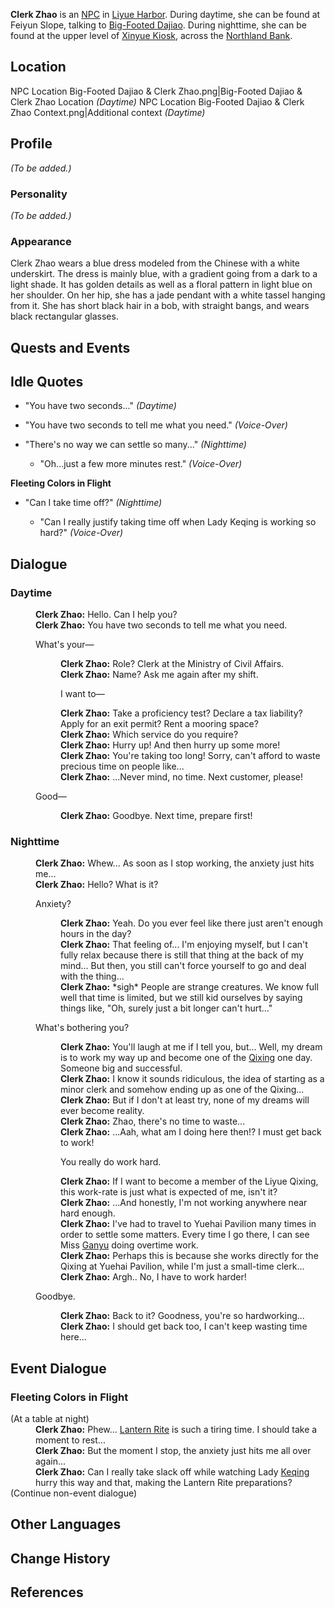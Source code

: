 {{Meta
<!-- REMOVE THIS TEMPLATE AFTER ADDING MISSING INFO -->
|missing_NPC_profile  = yes
}}
{{Character Infobox
|image            = NPC Clerk Zhao.png
|affiliation      = Ministry of Civil Affairs
|region           = Liyue
|title            = Clerk, Ministry of Civil Affairs
|voiceEN          = [https://www.shelby-young.com/ Shelby Young]<ref>Shelby Young: [https://www.shelby-young.com/resume EN VA's Website]</ref>
|type             = NPC
}}
'''Clerk Zhao''' is an [[NPC]] in [[Liyue Harbor]]. During daytime, she can be found at Feiyun Slope, talking to [[Big-Footed Dajiao]]. During nighttime, she can be found at the upper level of [[Xinyue Kiosk]], across the [[Northland Bank]].

==Location==
<gallery hideaddbutton="true" captionalign="center">
NPC Location Big-Footed Dajiao & Clerk Zhao.png|Big-Footed Dajiao & Clerk Zhao Location ''(Daytime)''
NPC Location Big-Footed Dajiao & Clerk Zhao Context.png|Additional context ''(Daytime)''
</gallery>

==Profile==
''(To be added.)''

===Personality===
''(To be added.)''

===Appearance===
Clerk Zhao wears a blue dress modeled from the Chinese {{Lang|''qipao''|zh=旗袍}} with a white underskirt. The dress is mainly blue, with a gradient going from a dark to a light shade. It has golden details as well as a floral pattern in light blue on her shoulder. On her hip, she has a jade pendant with a white tassel hanging from it. She has short black hair in a bob, with straight bangs, and wears black rectangular glasses.

==Quests and Events==
{{Quest Appearances}}

==Idle Quotes==
* "You have two seconds..." ''(Daytime)''
* {{A|VO Clerk Zhao 01.ogg}} "You have two seconds to tell me what you need." ''(Voice-Over)''

* "There's no way we can settle so many..." ''(Nighttime)''
** {{A|VO Clerk Zhao 02.ogg}} "Oh...just a few more minutes rest." ''(Voice-Over)''

'''Fleeting Colors in Flight'''
* "Can I take time off?" ''(Nighttime)''
** {{A|VO Clerk Zhao 01 (Lantern Rite).ogg}} "Can I really justify taking time off when Lady Keqing is working so hard?" ''(Voice-Over)''

==Dialogue==
{{Dialogue start}}
===Daytime===
:'''Clerk Zhao:''' Hello. Can I help you?
:'''Clerk Zhao:''' You have two seconds to tell me what you need.
:{{DIcon}} What's your&mdash;
::'''Clerk Zhao:''' Role? Clerk at the Ministry of Civil Affairs.
::'''Clerk Zhao:''' Name? Ask me again after my shift.
::{{DIcon}} I want to&mdash;
::'''Clerk Zhao:''' Take a proficiency test? Declare a tax liability? Apply for an exit permit? Rent a mooring space?
::'''Clerk Zhao:''' Which service do you require?
::'''Clerk Zhao:''' Hurry up! And then hurry up some more!
::'''Clerk Zhao:''' You're taking too long! Sorry, can't afford to waste precious time on people like...
::'''Clerk Zhao:''' ...Never mind, no time. Next customer, please!
:{{DIcon}} Good&mdash;
::'''Clerk Zhao:''' Goodbye. Next time, prepare first!

===Nighttime===
:'''Clerk Zhao:''' Whew... As soon as I stop working, the anxiety just hits me...
:'''Clerk Zhao:''' Hello? What is it?
:{{DIcon}} Anxiety?
::'''Clerk Zhao:''' Yeah. Do you ever feel like there just aren't enough hours in the day?
::'''Clerk Zhao:''' That feeling of... I'm enjoying myself, but I can't fully relax because there is still that thing at the back of my mind... But then, you still can't force yourself to go and deal with the thing...
::'''Clerk Zhao:''' *sigh* People are strange creatures. We know full well that time is limited, but we still kid ourselves by saying things like, "Oh, surely just a bit longer can't hurt..."
:{{DIcon}} What's bothering you?
::'''Clerk Zhao:''' You'll laugh at me if I tell you, but... Well, my dream is to work my way up and become one of the [[Qixing]] one day. Someone big and successful.
::'''Clerk Zhao:''' I know it sounds ridiculous, the idea of starting as a minor clerk and somehow ending up as one of the Qixing...
::'''Clerk Zhao:''' But if I don't at least try, none of my dreams will ever become reality.
::'''Clerk Zhao:''' Zhao, there's no time to waste...
::'''Clerk Zhao:''' ...Aah, what am I doing here then!? I must get back to work!
::{{DIcon}} You really do work hard.
::'''Clerk Zhao:''' If I want to become a member of the Liyue Qixing, this work-rate is just what is expected of me, isn't it?
::'''Clerk Zhao:''' ...And honestly, I'm not working anywhere near hard enough.
::'''Clerk Zhao:''' I've had to travel to Yuehai Pavilion many times in order to settle some matters. Every time I go there, I can see Miss [[Ganyu]] doing overtime work.
::'''Clerk Zhao:''' Perhaps this is because she works directly for the Qixing at Yuehai Pavilion, while I'm just a small-time clerk...
::'''Clerk Zhao:''' Argh..<!--.--> No, I have to work harder!
:{{DIcon}} Goodbye.
::'''Clerk Zhao:''' Back to it? Goodness, you're so hardworking...
::'''Clerk Zhao:''' I should get back too, I can't keep wasting time here...
{{Dialogue end}}

==Event Dialogue==
===Fleeting Colors in Flight===
{{Dialogue start}}
;(At a table at night)
:'''Clerk Zhao:''' Phew... [[Lantern Rite]] is such a tiring time. I should take a moment to rest...
:'''Clerk Zhao:''' But the moment I stop, the anxiety just hits me all over again...
:'''Clerk Zhao:''' Can I really take slack off while watching Lady [[Keqing]] hurry this way and that, making the Lantern Rite preparations?
;(Continue non-event dialogue)
{{Dialogue end}}

==Other Languages==
{{Other Languages
|default_hidden = 1
|en      = Clerk Zhao
|zhs     = 小昭
|zhs_rm  = Xiǎo Zhāo
|zht     = 小昭
|zht_rm  = Xiǎo Zhāo
<!-- |zh_tl   = Little Zhao -->
|ja      = 昭
|ja_rm   = Shou{{Assumed}}
|ko      = {{tt|소소|小昭}}
|ko_rm   = Soso
|es      = Recepcionista Zhao
<!-- |es_tl   = Receptionist Zhao -->
|fr      = Clergesse Zhao
<!-- |fr_tl   = Clergy Zhao -->
|ru      = Клерк Чжао
|th      = เสมียน Zhao
|th_rm   = Samian Zhao
|vi      = Zhao
|de      = Beamte Zhao
<!-- |de_tl   = Clerk Zhao -->
|id      = Clerk Zhao
|pt      = Escriturária Zhao
}}

==Change History==
{{Change History|1.0}}

==References==
{{Reflist}}